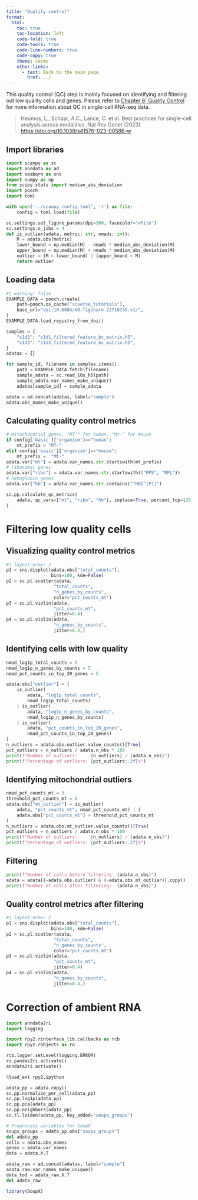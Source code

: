 ```yaml
---
title: "Quality control"
format:
  html:
    toc: true
    toc-location: left
    code-fold: true
    code-tools: true
    code-line-numbers: true
    code-copy: true
    theme: cosmo
    other-links:
      - text: Back to the main page
        href: ../
---
```


This quality control (QC) step is mainly focused on identifying and filtering out low quality cells and genes. Please refer to [Chapter 6: Quality Control](https://www.sc-best-practices.org/preprocessing_visualization/quality_control.html) for more information about QC in single-cell RNA-seq data.

> Heumos, L., Schaar, A.C., Lance, C. et al. Best practices for single-cell analysis across modalities. Nat Rev Genet (2023). [https://doi.org/10.1038/s41576-023-00586-w](https://doi.org/10.1038/s41576-023-00586-w)

## Import libraries
```python
import scanpy as sc
import anndata as ad
import seaborn as sns
import numpy as np
from scipy.stats import median_abs_deviation
import pooch
import toml

with open('../scanpy_config.toml', 'r') as file:
    config = toml.load(file)

sc.settings.set_figure_params(dpi=300, facecolor="white")
sc.settings.n_jobs = 4
def is_outlier(adata, metric: str, nmads: int):
    M = adata.obs[metric]
    lower_bound = np.median(M) - nmads * median_abs_deviation(M)
    upper_bound = np.median(M) + nmads * median_abs_deviation(M)
    outlier = (M < lower_bound) | (upper_bound < M)
    return outlier
```

## Loading data
```python
#| warning: false
EXAMPLE_DATA = pooch.create(
    path=pooch.os_cache("scverse_tutorials"),
    base_url="doi:10.6084/m9.figshare.22716739.v1/",
)
EXAMPLE_DATA.load_registry_from_doi()

samples = {
    "s1d1": "s1d1_filtered_feature_bc_matrix.h5",
    "s1d3": "s1d3_filtered_feature_bc_matrix.h5",
}
adatas = {}

for sample_id, filename in samples.items():
    path = EXAMPLE_DATA.fetch(filename)
    sample_adata = sc.read_10x_h5(path)
    sample_adata.var_names_make_unique()
    adatas[sample_id] = sample_adata

adata = ad.concat(adatas, label="sample")
adata.obs_names_make_unique()
```

## Calculating quality control metrics
```python
# mitochondrial genes, "MT-" for human, "Mt-" for mouse
if config['basic']['organism']=="human":
    mt_prefix = "MT-"
elif config['basic']['organism']=="mouse":
    mt_prefix =  "Mt-"
adata.var["mt"] = adata.var_names.str.startswith(mt_prefix)
# ribosomal genes
adata.var["ribo"] = adata.var_names.str.startswith(("RPS", "RPL"))
# hemoglobin genes
adata.var["hb"] = adata.var_names.str.contains("^HB[^(P)]")

sc.pp.calculate_qc_metrics(
    adata, qc_vars=["mt", "ribo", "hb"], inplace=True, percent_top=[20], log1p=True
)
```

# Filtering low quality cells

## Visualizing quality control metrics
```python
#| layout-nrow: 2
p1 = sns.displot(adata.obs["total_counts"],
                 bins=100, kde=False)
p2 = sc.pl.scatter(adata,
                  "total_counts",
                  "n_genes_by_counts",
                  color="pct_counts_mt")
p3 = sc.pl.violin(adata,
                  "pct_counts_mt",
                  jitter=0.4)
p4 = sc.pl.violin(adata,
                  "n_genes_by_counts",
                  jitter=0.4,)
```

## Identifying cells with low quality
```python
nmad_log1p_total_counts = 5
nmad_log1p_n_genes_by_counts = 5
nmad_pct_counts_in_top_20_genes = 5

adata.obs["outlier"] = (
    is_outlier(
        adata, "log1p_total_counts",
        nmad_log1p_total_counts)
    | is_outlier(
        adata, "log1p_n_genes_by_counts",
        nmad_log1p_n_genes_by_counts)
    | is_outlier(
        adata, "pct_counts_in_top_20_genes",
        nmad_pct_counts_in_top_20_genes)
)
n_outliers = adata.obs.outlier.value_counts()[True]
pct_outliers = n_outliers / adata.n_obs * 100
print(f"Number of outliers:     {n_outliers} / {adata.n_obs}")
print(f"Percentage of outliers: {pct_outliers:.2f}%")
```

## Identifying mitochondrial outliers
```python
nmad_pct_counts_mt = 3
threshold_pct_counts_mt = 8
adata.obs["mt_outlier"] = is_outlier(
    adata, "pct_counts_mt", nmad_pct_counts_mt) | (
    adata.obs["pct_counts_mt"] > threshold_pct_counts_mt
)
n_outliers = adata.obs.mt_outlier.value_counts()[True]
pct_outliers = n_outliers / adata.n_obs * 100
print(f"Number of outliers:     {n_outliers} / {adata.n_obs}")
print(f"Percentage of outliers: {pct_outliers:.2f}%")
```

## Filtering
```python
print(f"Number of cells before filtering: {adata.n_obs}")
adata = adata[(~adata.obs.outlier) & (~adata.obs.mt_outlier)].copy()
print(f"Number of cells after filtering:  {adata.n_obs}")
```

## Quality control metrics after filtering
```python
#| layout-nrow: 2
p1 = sns.displot(adata.obs["total_counts"],
                 bins=100, kde=False)
p2 = sc.pl.scatter(adata,
                  "total_counts",
                  "n_genes_by_counts",
                  color="pct_counts_mt")
p3 = sc.pl.violin(adata,
                  "pct_counts_mt",
                  jitter=0.4)
p4 = sc.pl.violin(adata,
                  "n_genes_by_counts",
                  jitter=0.4,)
```

# Correction of ambient RNA

```python
import anndata2ri
import logging

import rpy2.rinterface_lib.callbacks as rcb
import rpy2.robjects as ro

rcb.logger.setLevel(logging.ERROR)
ro.pandas2ri.activate()
anndata2ri.activate()

%load_ext rpy2.ipython
```

```python
adata_pp = adata.copy()
sc.pp.normalize_per_cell(adata_pp)
sc.pp.log1p(adata_pp)
sc.pp.pca(adata_pp)
sc.pp.neighbors(adata_pp)
sc.tl.leiden(adata_pp, key_added="soupx_groups")

# Preprocess variables for SoupX
soupx_groups = adata_pp.obs["soupx_groups"]
del adata_pp
cells = adata.obs_names
genes = adata.var_names
data = adata.X.T

adata_raw = ad.concat(adatas, label="sample")
adata_raw.var_names_make_unique()
data_tod = adata_raw.X.T
del adata_raw
```

```r
library(SoupX)
```
